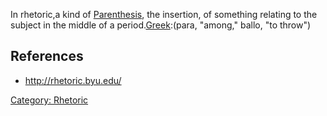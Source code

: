 In rhetoric,a kind of [[Parenthesis (rhetoric)|Parenthesis]], the insertion, of something relating to the subject in the middle of a period.[[Greek language|Greek]]:(para, "among," ballo, "to throw")

==References==
*[http://rhetoric.byu.edu/figures/P/parembole.htm http://rhetoric.byu.edu/]

[[Category: Rhetoric]]
